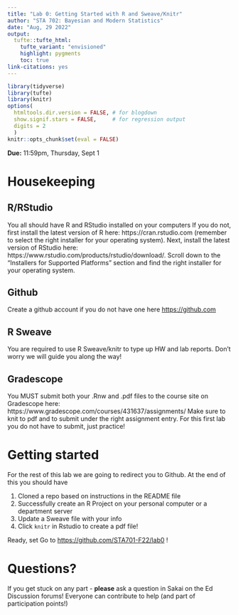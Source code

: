 ```yaml
---
title: "Lab 0: Getting Started with R and Sweave/Knitr"
author: "STA 702: Bayesian and Modern Statistics"
date: "Aug, 29 2022"
output: 
  tufte::tufte_html:
    tufte_variant: "envisioned"
    highlight: pygments
    toc: true
link-citations: yes
---
```


```r
library(tidyverse)
library(tufte)
library(knitr)
options(
  htmltools.dir.version = FALSE, # for blogdown
  show.signif.stars = FALSE,     # for regression output
  digits = 2
  )
knitr::opts_chunk$set(eval = FALSE)
```

**Due:** 11:59pm, Thursday, Sept 1


# Housekeeping

## R/RStudio

You all should have R and RStudio installed on your computers If you do not, first install the latest version of R here: https://cran.rstudio.com (remember to select the right installer for your operating system). Next, install the latest version of RStudio here: https://www.rstudio.com/products/rstudio/download/. Scroll down to the "Installers for Supported Platforms" section and find the right installer for your operating system.

## Github

Create a github account if you do not have one here [https://github.com](https://github.com)

## R Sweave

You are required to use R Sweave/knitr to type up HW and lab reports.  Don't worry we will guide you along the way!

## Gradescope

You MUST submit both your .Rnw and .pdf files to the course site on Gradescope here: https://www.gradescope.com/courses/431637/assignments/ Make sure to knit to pdf and  to submit under the right assignment entry.   For this first lab you do not have to submit, just practice!

# Getting started

For the rest of this lab we are going to redirect you to Github.  At the end of this you should have

1. Cloned a repo based on instructions in the README file
2. Successfully create an R Project on your personal computer or a department server
3. Update a Sweave file with your info
4. Click `knitr` in Rstudio to create a pdf file!

Ready, set Go  to  [https://github.com/STA701-F22/lab0](https://github.com/STA702-F22/lab0) !

# Questions?

If you get stuck on any part - **please** ask a question in Sakai on the Ed Discussion forums!  Everyone can contribute to help (and part of participation points!)

